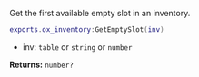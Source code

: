 Get the first available empty slot in an inventory.

```lua
exports.ox_inventory:GetEmptySlot(inv)
```

- inv: `table` or `string` or `number`

**Returns:** `number?`
